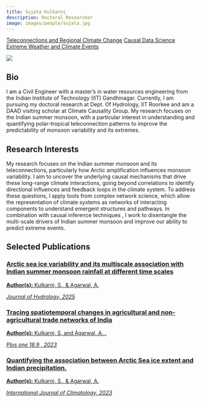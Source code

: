 ---
title: Sujata Kulkarni
description: Doctoral Researcher
image: images/people/sujata.jpg
---

<div class="person-tags">
  <a href="/research/teleconnections/index.qmd" class="tag">Teleconnections and Regional Climate Change</a>
  <a href="/research/causality/index.qmd" class="tag">Causal Data Science</a>
  <a href="/research/extremes/index.qmd" class="tag">Extreme Weather and Climate Events</a>
</div>

<div class="profile-container">
<div class="profile-image-container">
<img src="/images/people/sujata.jpg" class="profile-image">
<div class="social-icons">
  <a href="mailto:s_kulkarni@hy.iitr.ac.in" target="_blank">
    <i class="fa-solid fa-envelope"></i>
  </a>
  <a href="" target="_blank">
    <i class="fa-brands fa-orcid"></i>
  </a>
  <a href="" target="_blank">
    <i class="fa-brands fa-linkedin"></i>
  </a>
</div>
</div>

<div class="bio-content">

## Bio  

I am a Civil Engineer with a master's in water resources engineering from the Indian Institute of Technology (IIT) Gandhinagar. Currently, I am pursuing my doctoral research at Dept. Of Hydrology, IIT Roorkee and am a DAAD visiting scholar at Climate Causality Group. My research focuses on the Indian summer monsoon, with a particular interest in understanding and quantifying polar-tropical teleconnection patterns to improve the predictability of monsoon variability and its extremes.

</div>
</div>

## Research Interests

My research focuses on the Indian summer monsoon and its teleconnections, particularly how Arctic amplification influences monsoon variability. I aim to uncover the underlying causal mechanisms that drive these long-range climate interactions, going beyond correlations to identify directional influences and feedback loops in the climate system.
 To address these questions, I apply tools from complex network science, which allow the representation of climate systems as networks of interacting components to understand emergent structures and pathways. In combination with causal inference techniques , I work to disentangle the multi-scale drivers of Indian summer monsoon and improve our ability to predict extreme events. 



## Selected Publications

<div class="publications-grid">

<div class="publication-card">
<a href="https://doi.org/10.1016/j.jhydrol.2025.132729" target="_blank">
<h3>Arctic sea ice variability and its multiscale association with Indian summer monsoon rainfall at different time scales</h3>
<p><b>Author(s):</b> Kulkarni, S., & Agarwal, A. </p>
<p><i>Journal of Hydrology, 2025</i></p>
</a>
</div>

<div class="publication-card">
<a href="https://doi.org/10.1371/journal.pone." target="_blank">
<h3>Tracing spatiotemporal changes in agricultural and non-agricultural trade networks of India</h3>
<p><b>Author(s):</b> Kulkarni, S, and Agarwal, A. .</p>
<p><i>Plos one 18.9 , 2023</i></p>
</a>
</div>

<div class="publication-card">
<a href="https://doi.org/10.1002/joc.8337" target="_blank">
<h3>Quantifying the association between Arctic Sea ice extent and Indian precipitation.</h3>
<p><b>Author(s):</b> Kulkarni, S., & Agarwal, A. </p>
<p><i>International Journal of Climatology, 2023</i></p>
</a>
</div>



</div>
